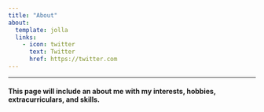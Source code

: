 ```yaml
---
title: "About"
about:
  template: jolla
  links:
    - icon: twitter
      text: Twitter
      href: https://twitter.com
---
```


------------------------------------------------------------------------

#### This page will include an about me with my interests, hobbies, extracurriculars, and skills.
